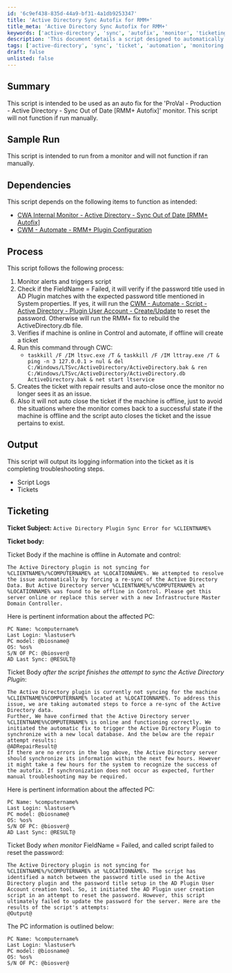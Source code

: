 ```yaml
---
id: '6c9ef438-835d-44a9-bf31-4a1db9253347'
title: 'Active Directory Sync Autofix for RMM+'
title_meta: 'Active Directory Sync Autofix for RMM+'
keywords: ['active-directory', 'sync', 'autofix', 'monitor', 'ticketing']
description: 'This document details a script designed to automatically fix issues related to the Active Directory Sync Out of Date monitor in ConnectWise Automate. It outlines the process, dependencies, and ticketing information for effective resolution of sync errors.'
tags: ['active-directory', 'sync', 'ticket', 'automation', 'monitoring']
draft: false
unlisted: false
---
```

## Summary

This script is intended to be used as an auto fix for the 'ProVal - Production - Active Directory - Sync Out of Date [RMM+ Autofix]' monitor. This script will not function if run manually.

## Sample Run

This script is intended to run from a monitor and will not function if ran manually.

## Dependencies

This script depends on the following items to function as intended:

- [CWA Internal Monitor - Active Directory - Sync Out of Date [RMM+ Autofix]](https://proval.itglue.com/DOC-5078775-10093123)
- [CWM - Automate - RMM+ Plugin Configuration](https://proval.itglue.com/DOC-5078775-9770217)

## Process

This script follows the following process:

1. Monitor alerts and triggers script
2. Check if the FieldName = Failed, it will verify if the password title used in AD Plugin matches with the expected password title mentioned in System properties. If yes, it will run the [CWM - Automate - Script - Active Directory - Plugin User Account - Create/Update](https://proval.itglue.com/DOC-5078775-11419940) to reset the password. Otherwise will run the RMM+ fix to rebuild the ActiveDirectory.db file.
3. Verifies if machine is online in Control and automate, if offline will create a ticket
4. Run this command through CWC:
   - `taskkill /F /IM ltsvc.exe /T & taskkill /F /IM lttray.exe /T & ping -n 3 127.0.0.1 > nul & del C:/Windows/LTSvc/ActiveDirectory/ActiveDirectory.bak & ren C:/Windows/LTSvc/ActiveDirectory/ActiveDirectory.db ActiveDirectory.bak & net start ltservice`
5. Creates the ticket with repair results and auto-close once the monitor no longer sees it as an issue.
6. Also it will not auto close the ticket if the machine is offline, just to avoid the situations where the monitor comes back to a successful state if the machine is offline and the script auto closes the ticket and the issue pertains to exist.

## Output

This script will output its logging information into the ticket as it is completing troubleshooting steps.

- Script Logs
- Tickets

## Ticketing

**Ticket Subject:** `Active Directory Plugin Sync Error for %CLIENTNAME%`

**Ticket body:**

Ticket Body if the machine is offline in Automate and control:

```
The Active Directory plugin is not syncing for %CLIENTNAME%/%COMPUTERNAME% at %LOCATIONNAME%. We attempted to resolve the issue automatically by forcing a re-sync of the Active Directory Data. But Active Directory server %CLIENTNAME%/%COMPUTERNAME% at %LOCATIONNAME% was found to be offline in Control. Please get this server online or replace this server with a new Infrastructure Master Domain Controller.
```

Here is pertinent information about the affected PC:
```
PC Name: %computername%
Last Login: %lastuser%
PC model: @biosname@
OS: %os%
S/N OF PC: @biosver@
AD Last Sync: @RESULT@
```

Ticket Body *after the script finishes the attempt to sync the Active Directory Plugin*:

```
The Active Directory plugin is currently not syncing for the machine %CLIENTNAME%%COMPUTERNAME% located at %LOCATIONNAME%. To address this issue, we are taking automated steps to force a re-sync of the Active Directory data.
Further, We have confirmed that the Active Directory server %CLIENTNAME%%COMPUTERNAME% is online and functioning correctly. We initiated the automatic fix to trigger the Active Directory Plugin to synchronize with a new local database. And the below are the repair attempt results:
@ADRepairResult@
If there are no errors in the log above, the Active Directory server should synchronize its information within the next few hours. However it might take a few hours for the system to recognize the success of the autofix. If synchronization does not occur as expected, further manual troubleshooting may be required.
```

Here is pertinent information about the affected PC:
```
PC Name: %computername%
Last Login: %lastuser%
PC model: @biosname@
OS: %os%
S/N OF PC: @biosver@
AD Last Sync: @RESULT@
```

Ticket Body *when monitor* FieldName = Failed, and called script failed to reset the password:

```
The Active Directory plugin is not syncing for %CLIENTNAME%/%COMPUTERNAME% at %LOCATIONNAME%. The script has identified a match between the password title used in the Active Directory plugin and the password title setup in the AD Plugin User Account creation tool. So, it initiated the AD Plugin user creation script in an attempt to reset the password. However, this script ultimately failed to update the password for the server. Here are the results of the script's attempts:
@Output@
```

The PC information is outlined below:
```
PC Name: %computername%
Last Login: %lastuser%
PC model: @biosname@
OS: %os%
S/N OF PC: @biosver@
```











